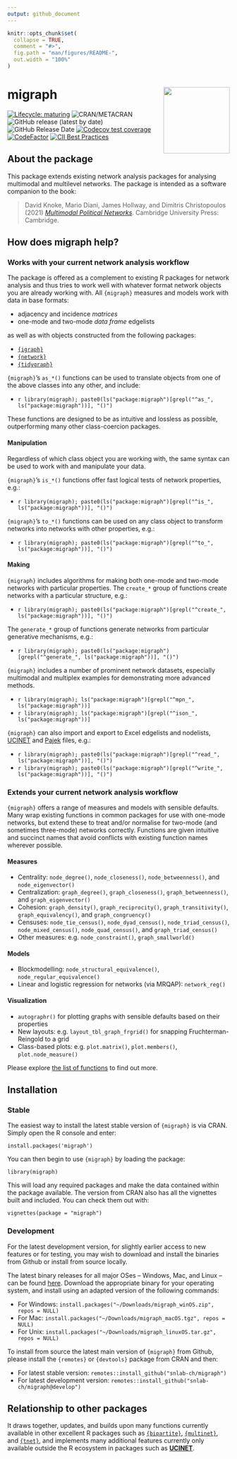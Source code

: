 ```yaml
---
output: github_document
---
```


<!-- README.md is generated from README.Rmd. Please edit that file -->

```r
knitr::opts_chunk$set(
  collapse = TRUE,
  comment = "#>",
  fig.path = "man/figures/README-",
  out.width = "100%"
)
```

# migraph <img src="man/figures/logo.png" align="right" width="150"/>

<!-- badges: start -->
[![Lifecycle: maturing](https://img.shields.io/badge/lifecycle-maturing-blue.svg)](https://lifecycle.r-lib.org/articles/stages.html#maturing)
![CRAN/METACRAN](https://img.shields.io/cran/v/migraph)
![GitHub release (latest by date)](https://img.shields.io/github/v/release/snlab-ch/migraph)
![GitHub Release Date](https://img.shields.io/github/release-date/snlab-ch/migraph)
[![Codecov test coverage](https://codecov.io/gh/snlab-ch/migraph/branch/main/graph/badge.svg)](https://app.codecov.io/gh/snlab-ch/migraph?branch=main)
[![CodeFactor](https://www.codefactor.io/repository/github/snlab-ch/migraph/badge)](https://www.codefactor.io/repository/github/snlab-ch/migraph)
[![CII Best Practices](https://bestpractices.coreinfrastructure.org/projects/4559/badge)](https://bestpractices.coreinfrastructure.org/projects/4559)
<!-- ![GitHub All Releases](https://img.shields.io/github/downloads/snlab-ch/migraph/total) -->
<!-- badges: end -->

## About the package

This package extends existing network analysis packages for analysing multimodal and multilevel networks.
The package is intended as a software companion to the book:

> David Knoke, Mario Diani, James Hollway, and Dimitris Christopoulos (2021) [*Multimodal Political Networks*](https://www.cambridge.org/core/books/multimodal-political-networks/43EE8C192A1B0DCD65B4D9B9A7842128).
Cambridge University Press: Cambridge.

## How does migraph help?

### Works with your current network analysis workflow

The package is offered as a complement to existing R packages for network analysis
and thus tries to work well with whatever format network objects you are already working with.
All `{migraph}` measures and models work with data in base formats:

- adjacency and incidence _matrices_
- one-mode and two-mode _data frame_ edgelists

as well as with objects constructed from the following packages:

- [`{igraph}`](https://igraph.org/r/)
- [`{network}`](http://statnet.org)
- [`{tidygraph}`](https://tidygraph.data-imaginist.com/index.html)

`{migraph}`'s `as_*()` functions can be used to translate objects 
from one of the above classes into any other, and include:

- `r library(migraph); paste0(ls("package:migraph")[grepl("^as_", ls("package:migraph"))], "()")`

These functions are designed to be as intuitive and lossless as possible,
outperforming many other class-coercion packages.

#### Manipulation

Regardless of which class object you are working with,
the same syntax can be used to work with and manipulate your data.

`{migraph}`'s `is_*()` functions offer fast logical tests 
of network properties, e.g.:

- `r library(migraph); paste0(ls("package:migraph")[grepl("^is_", ls("package:migraph"))], "()")`

`{migraph}`'s `to_*()` functions can be used on any class object 
to transform networks into networks with other properties, e.g.:

- `r library(migraph); paste0(ls("package:migraph")[grepl("^to_", ls("package:migraph"))], "()")`

#### Making

`{migraph}` includes algorithms for making
both one-mode and two-mode networks with particular properties.
The `create_*` group of functions create networks with a particular structure,
e.g.:

- `r library(migraph); paste0(ls("package:migraph")[grepl("^create_", ls("package:migraph"))], "()")`

The `generate_*` group of functions generate networks from particular
generative mechanisms, e.g.:

- `r library(migraph); paste0(ls("package:migraph")[grepl("^generate_", ls("package:migraph"))], "()")`

`{migraph}` includes a number of prominent network datasets,
especially multimodal and multiplex examples for demonstrating
more advanced methods.

- `r library(migraph); ls("package:migraph")[grepl("^mpn_", ls("package:migraph"))]`
- `r library(migraph); ls("package:migraph")[grepl("^ison_", ls("package:migraph"))]`

`{migraph}` can also import and export to Excel edgelists and nodelists,
[UCINET](http://www.analytictech.com/archive/ucinet.htm) and 
[Pajek](http://mrvar.fdv.uni-lj.si/pajek/) files, e.g.:

- `r library(migraph); paste0(ls("package:migraph")[grepl("^read_", ls("package:migraph"))], "()")`
- `r library(migraph); paste0(ls("package:migraph")[grepl("^write_", ls("package:migraph"))], "()")`

### Extends your current network analysis workflow

`{migraph}` offers a range of measures and models with sensible defaults.
Many wrap existing functions in common packages for use with one-mode networks,
but extend these to treat and/or normalise for two-mode (and sometimes three-mode) networks correctly.
Functions are given intuitive and succinct names that avoid conflicts 
with existing function names wherever possible.

#### Measures

- Centrality: `node_degree()`, `node_closeness()`, `node_betweenness()`, and `node_eigenvector()`
- Centralization: `graph_degree()`, `graph_closeness()`, `graph_betweenness()`, and `graph_eigenvector()`
- Cohesion: `graph_density()`, `graph_reciprocity()`, `graph_transitivity()`, `graph_equivalency()`, and `graph_congruency()`
- Censuses: `node_tie_census()`, `node_dyad_census()`, `node_triad_census()`, `node_mixed_census()`, `node_quad_census()`, and `graph_triad_census()`
- Other measures: e.g. `node_constraint()`, `graph_smallworld()`

#### Models

- Blockmodelling: `node_structural_equivalence()`, `node_regular_equivalence()`
- Linear and logistic regression for networks (via MRQAP): `network_reg()`

#### Visualization

- `autographr()` for plotting graphs with sensible defaults based on their properties
- New layouts: e.g. `layout_tbl_graph_frgrid()` for snapping Fruchterman-Reingold to a grid
- Class-based plots: e.g. `plot.matrix()`, `plot.members()`, `plot.node_measure()`

Please explore [the list of functions](https://snlab-ch.github.io/migraph/reference/index.html) to find out more.

## Installation

### Stable

The easiest way to install the latest stable version of `{migraph}` is via CRAN.
Simply open the R console and enter:

`install.packages('migraph')`

You can then begin to use `{migraph}` by loading the package:

`library(migraph)`

This will load any required packages and make the data contained within the package available.
The version from CRAN also has all the vignettes built and included.
You can check them out with:

`vignettes(package = "migraph")`

### Development

For the latest development version, 
for slightly earlier access to new features or for testing,
you may wish to download and install the binaries from Github
or install from source locally.

The latest binary releases for all major OSes -- Windows, Mac, and Linux -- 
can be found [here](https://github.com/snlab-ch/migraph/releases/latest).
Download the appropriate binary for your operating system,
and install using an adapted version of the following commands:

- For Windows: `install.packages("~/Downloads/migraph_winOS.zip", repos = NULL)`
- For Mac: `install.packages("~/Downloads/migraph_macOS.tgz", repos = NULL)`
- For Unix: `install.packages("~/Downloads/migraph_linuxOS.tar.gz", repos = NULL)`

To install from source the latest main version of `{migraph}` from Github, 
please install the `{remotes}` or `{devtools}` package from CRAN and then:

- For latest stable version: `remotes::install_github("snlab-ch/migraph")`
- For latest development version: `remotes::install_github("snlab-ch/migraph@develop")`

## Relationship to other packages

It draws together, updates, and builds upon many functions currently available in
other excellent R packages such as 
[`{bipartite}`](https://github.com/biometry/bipartite), 
[`{multinet}`](https://CRAN.R-project.org/package=multinet), 
and [`{tnet}`](https://toreopsahl.com/tnet/),
and implements many additional features currently only available outside the R ecosystem
in packages such as [**UCINET**](https://sites.google.com/site/ucinetsoftware/download?authuser=0).

